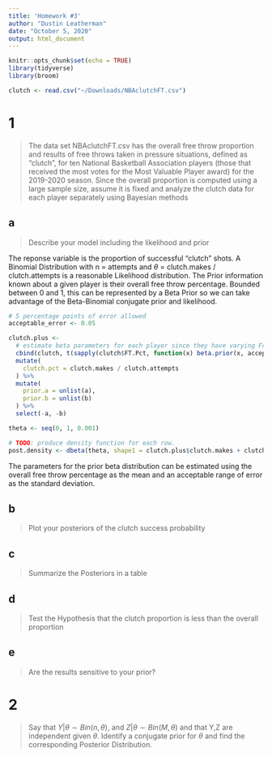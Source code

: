 ```yaml
---
title: 'Homework #3'
author: "Dustin Leatherman"
date: "October 5, 2020"
output: html_document
---
```


```r
knitr::opts_chunk$set(echo = TRUE)
library(tidyverse)
library(broom)

clutch <- read.csv("~/Downloads/NBAclutchFT.csv")
```

# 1

> The data set NBAclutchFT.csv has the overall free throw proportion and results of free throws taken in pressure situations, defined as "clutch", for ten National Basketball Association players (those that received the most votes for the Most Valuable Player award) for the 2019-2020 season. Since the overall proportion is computed using a large sample size, assume it is fixed and analyze the clutch data for each player separately using Bayesian methods

## a

> Describe your model including the likelihood and prior

The reponse variable is the proportion of successful "clutch" shots. A Binomial Distribution with n = attempts and $\theta$ = clutch.makes / clutch.attempts is a reasonable Likelihood distribution. The Prior information known about a given player is their overall free throw percentage. Bounded between 0 and 1, this can be represented by a Beta Prior so we can take advantage of the Beta-Binomial conjugate prior and likelihood.

```r
# 5 percentage points of error allowed
acceptable_error <- 0.05

clutch.plus <-
  # estimate beta parameters for each player since they have varying Freethrow Percentages
  cbind(clutch, t(sapply(clutch$FT.Pct, function(x) beta.prior(x, acceptable_error)))) %>% 
  mutate(
    clutch.pct = clutch.makes / clutch.attempts
  ) %>% 
  mutate(
    prior.a = unlist(a),
    prior.b = unlist(b)
  ) %>% 
  select(-a, -b)

theta <- seq(0, 1, 0.001)

# TODO: produce density function for each row.
post.density <- dbeta(theta, shape1 = clutch.plus$clutch.makes + clutch.plus$prior.a, shape2 = clutch.plus$clutch.attempts - clutch.plus$clutch.makes + clutch.plus$prior.b)
```

The parameters for the prior beta distribution can be estimated using the overall free throw percentage as the mean and an acceptable range of error as the standard deviation.


## b

> Plot your posteriors of the clutch success probability

## c

> Summarize the Posteriors in a table

## d

> Test the Hypothesis that the clutch proportion is less than the overall proportion

## e

> Are the results sensitive to your prior?

# 2

> Say that $Y | \theta \sim Bin(n, \theta)$, and $Z | \theta \sim Bin(M, \theta)$ and that Y,Z are independent given $\theta$. Identify a conjugate prior for $\theta$ and find the corresponding Posterior Distribution.